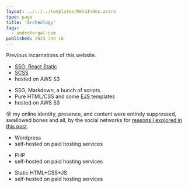 ```yaml
---
layout: ../../../templates/MetaIndex.astro
type: page
title: 'Archeology'
tags:
  - andretorgal-com
published: 2023 Jan 16
---
```


<Abstract>

Previous incarnations of this website.

</Abstract>

<Year y="2019-2022" />

- [SSG: React Static](/meta/records/rejected/react-static)
- [SCSS](/meta/records/rejected/styling-sass-post-css)
- hosted on AWS S3

<Year y="2016-2019" />

- SSG, Markdown, a bunch of scripts.
- Pure HTML/CSS and some [EJS](https://ejs.co/) templates
- hosted on AWS S3

<Year y="2009-2016" />

:dizzy_face: my online identity, presence, and content were entirely suppressed, swallowed bones and all, by the social networks for [reasons I explored in this post](/posts/2017-01/hello-world).

<Year y="2003-2009" />

- Wordpress
- self-hosted on paid hosting services

<Year y="2000-2002" />

- PHP
- self-hosted on paid hosting services

<Year y="1998-2000" />

- Static HTML+CSS+JS
- self-hosted on paid hosting services
